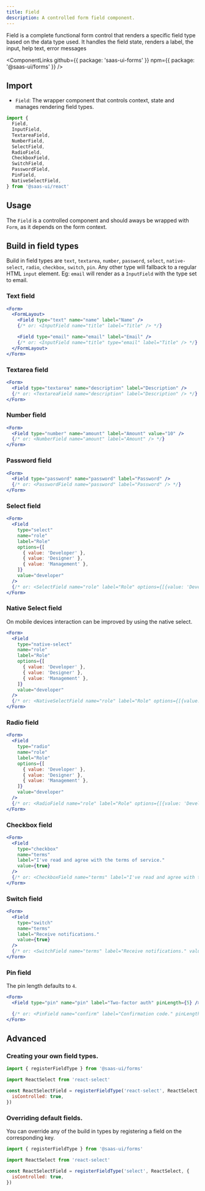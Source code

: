 ```yaml
---
title: Field
description: A controlled form field component.
---
```


Field is a complete functional form control that renders a specific field type based on the data type used.
It handles the field state, renders a label, the input, help text, error messages

<ComponentLinks
  github={{ package: 'saas-ui-forms' }}
  npm={{ package: '@saas-ui/forms' }}
/>

## Import

- `Field`: The wrapper component that controls context, state and manages rendering field types.

```ts
import {
  Field,
  InputField,
  TextareaField,
  NumberField,
  SelectField,
  RadioField,
  CheckboxField,
  SwitchField,
  PasswordField,
  PinField,
  NativeSelectField,
} from '@saas-ui/react'
```

## Usage

The `Field` is a controlled component and should aways be wrapped with `Form`, as it depends on the form context.

## Build in field types

Build in field types are `text`, `textarea`, `number`, `password`, `select`, `native-select`, `radio`, `checkbox`, `switch`, `pin`.
Any other type will fallback to a regular HTML `input` element. Eg: `email` will render as a `InputField` with the type set to email.

### Text field

```jsx
<Form>
  <FormLayout>
    <Field type="text" name="name" label="Name" />
    {/* or: <InputField name="title" label="Title" /> */}

    <Field type="email" name="email" label="Email" />
    {/* or: <InputField name="title" type="email" label="Title" /> */}
  </FormLayout>
</Form>
```

### Textarea field

```jsx
<Form>
  <Field type="textarea" name="description" label="Description" />
  {/* or: <TextareaField name="description" label="Description" /> */}
</Form>
```

### Number field

```jsx
<Form>
  <Field type="number" name="amount" label="Amount" value="10" />
  {/* or: <NumberField name="amount" label="Amount" /> */}
</Form>
```

### Password field

```jsx
<Form>
  <Field type="password" name="password" label="Password" />
  {/* or: <PasswordField name="password" label="Password" /> */}
</Form>
```

### Select field

```jsx
<Form>
  <Field
    type="select"
    name="role"
    label="Role"
    options={[
      { value: 'Developer' },
      { value: 'Designer' },
      { value: 'Management' },
    ]}
    value="developer"
  />
  {/* or: <SelectField name="role" label="Role" options={[{value: 'Developer'}, {value: 'Designer'}, {value: 'Management'}]}  /> */}
</Form>
```

### Native Select field

<Info>
  On mobile devices interaction can be improved by using the native select.
</Info>

```jsx
<Form>
  <Field
    type="native-select"
    name="role"
    label="Role"
    options={[
      { value: 'Developer' },
      { value: 'Designer' },
      { value: 'Management' },
    ]}
    value="developer"
  />
  {/* or: <NativeSelectField name="role" label="Role" options={[{value: 'Developer'}, {value: 'Designer'}, {value: 'Management'}]}  /> */}
</Form>
```

### Radio field

```jsx
<Form>
  <Field
    type="radio"
    name="role"
    label="Role"
    options={[
      { value: 'Developer' },
      { value: 'Designer' },
      { value: 'Management' },
    ]}
    value="developer"
  />
  {/* or: <RadioField name="role" label="Role" options={[{value: 'Developer'}, {value: 'Designer'}, {value: 'Management'}]}  /> */}
</Form>
```

### Checkbox field

```jsx
<Form>
  <Field
    type="checkbox"
    name="terms"
    label="I've read and agree with the terms of service."
    value={true}
  />
  {/* or: <CheckboxField name="terms" label="I've read and agree with the terms of service." value={true} /> */}
</Form>
```

### Switch field

```jsx
<Form>
  <Field
    type="switch"
    name="terms"
    label="Receive notifications."
    value={true}
  />
  {/* or: <SwitchField name="terms" label="Receive notifications." value={true} /> */}
</Form>
```

### Pin field

The pin length defaults to `4`.

```jsx
<Form>
  <Field type="pin" name="pin" label="Two-factor auth" pinLength={5} />

  {/* or: <PinField name="confirm" label="Confirmation code." pinLength={5} /> */}
</Form>
```

## Advanced

### Creating your own field types.

```jsx live=false
import { registerFieldType } from '@saas-ui/forms'

import ReactSelect from 'react-select'

const ReactSelectField = registerFieldType('react-select', ReactSelect, {
  isControlled: true,
})
```

### Overriding default fields.

You can override any of the build in types by registering a field on the corresponding key.

```jsx live=false
import { registerFieldType } from '@saas-ui/forms'

import ReactSelect from 'react-select'

const ReactSelectField = registerFieldType('select', ReactSelect, {
  isControlled: true,
})
```
